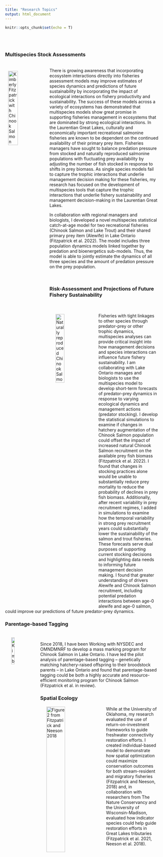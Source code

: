 ```yaml
---
title: "Research Topics"
output: html_document
---
```


```r
knitr::opts_chunk$set(echo = T)
```
<br>
<br>

### Multispecies Stock Assessments  

<br><img src="pictures//IMG-3682 (1).jpg" alt="Kimberly Fitzpatrick with Chinook Salmon" width="25%" align="left" hspace="10" vspace="10"> There is growing awareness that incorporating ecosystem interactions directly into fisheries assessment models may improve estimates of species dynamics and predictions of future sustainability by incorporating the impact of ecological interactions on fishery productivity and sustainability. The success of these models across a variety of ecosystems has demonstrated that multispecies models show great promise in supporting fisheries management in ecosystems that are dominated by strong ecological interactions. In the Laurentian Great Lakes, culturally and economically important recreational salmonine fisheries are known to be dependent on the continued availability of their primary prey item. Fisheries managers have sought to balance predation pressure from stocked and naturally reproduced salmonine populations with fluctuating prey availability by adjusting the number of fish stocked in response to shifts in prey biomass. As single species models fail to capture the trophic interactions that underlie management decision making for these fisheries, my research has focused on the development of multispecies tools that capture the trophic interactions that underlie fishery sustainability and management decision-making in the Laurentian Great Lakes. 

In collaboration with regional managers and biologists, I developed a novel multispecies statistical catch-at-age model for two recreational fisheries (Chinook Salmon and Lake Trout) and their shared primary prey item (Alewife) in Lake Ontario (Fitzpatrick et al. 2022). The model includes three population dynamics models linked together by predation and bioenergetics sub-models. Thus, the model is able to jointly estimate the dynamics of all three species and the amount of predation pressure on the prey population.

<br>

### Risk-Assessment and Projections of Future Fishery Sustainability
<br><img src="pictures//salmon_river_smolt.jpg" alt="Naturally reproduced Chinook Salmon smolt from Salmon River, NY" width="24%" align="left" hspace="20" vspace="20"> 
<br>
Fisheries with tight linkages to other species through predator-prey or other trophic dynamics, multispecies analyses can provide critical insight into how management decisions and species interactions can influence future fishery sustainability. I am collaborating with Lake Ontario manages and biologists to use the multispecies model to develop short-term forecasts of predator-prey dynamics in response to varying ecological dynamics and management actions (predator stocking). I develop the statistical simulations to examine if changes in hatchery augmentation of the Chinook Salmon population could offset the impact of increased natural Chinook Salmon recruitment on the available prey fish biomass (Fitzpatrick et al. 2022). I found that changes in stocking practices alone would be unable to substantially reduce prey mortality to reduce the probability of declines in prey fish biomass. Additionally, after recent variability in prey recruitment regimes, I added in simulations to examine how the temporal variability in strong prey recruitment years could substantially lower the sustainability of the salmon and trout fisheries. These forecasts serve dual purposes of supporting current stocking decisions and highlighting data needs to informing future management decision making. I found that greater understanding of drivers Alewife and Chinook Salmon recruitment, including potential predation interactions between age-0 alewife and age-0 salmon, could improve our predictions of future predator-prey dynamics. 
 <br>
 
### Parentage-based Tagging ###
<br>
<img src="pictures//SRHatchery_CHKGenetics_snip_Oct2019.jpg" alt="Kimberly Fitzpatrick collecting fin clips at Salmon River Hatchery" width="15%"  align="left" hspace="20" vspace="1">

Since 2018, I have been Working with NYSDEC and OMNDMNRF to develop a mass marking program for Chinook Salmon in Lake Ontario. I have led the pilot analysis of parentage-based tagging – genetically matching hatchery-raised offspring to their broodstock parents – in Lake Ontario and found that parentage-based tagging could be both a highly accurate and resource-efficient monitoring program for Chinook Salmon (Fitzpatrick et al. in review). 
<br>

### Spatial Ecology ###
<img src="pictures//FitzpatrickNeeson_EcolMod_Fig2_2018.jpg" alt="Figure 2 from Fitzpatrick and Neeson 2018" width="35%" align="left" hspace="20" vspace="1">
While at the University of Oklahoma, my research evaluated the use of return-on-investment frameworks to guide freshwater connectivity restoration efforts. I created individual-based model to demonstrate how spatial optimization could maximize conservation outcomes for both stream-resident and migratory fisheries (Fitzpatrick and Neeson, 2018) and, in collaboration with researchers from The Nature Conservancy and the University of Wisconsin-Madison, evaluated how indicator species could help guide restoration efforts in Great Lakes tributaries (Fitzpatrick et al. 2021, Neeson et al. 2018). 



